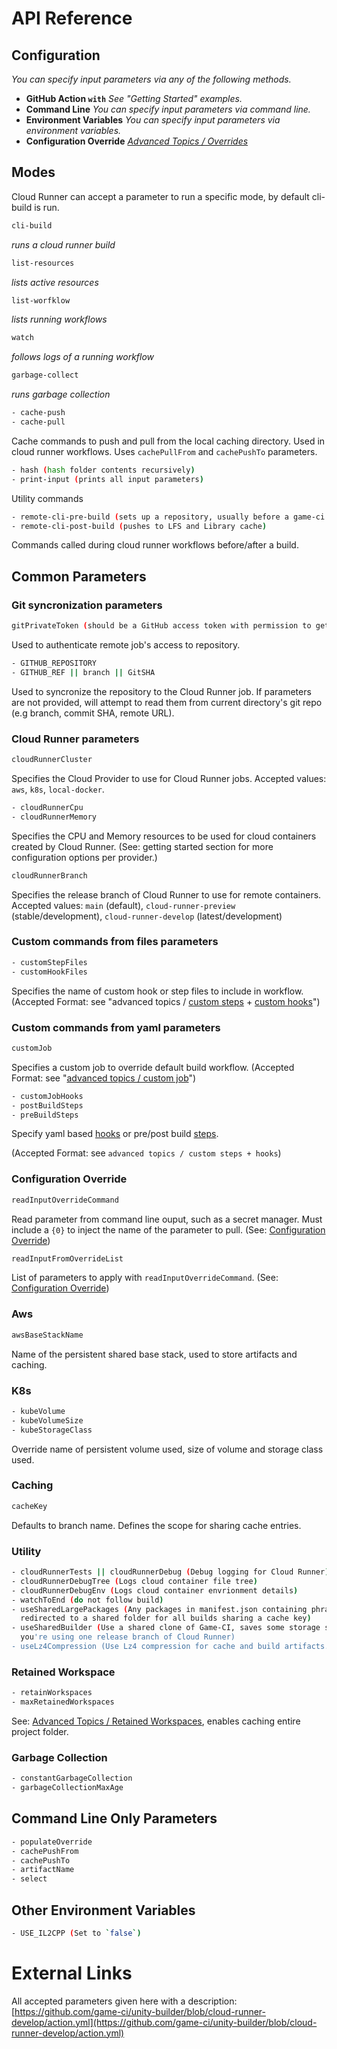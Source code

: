 # API Reference

## Configuration

_You can specify input parameters via any of the following methods._

- **GitHub Action `with`** _See "Getting Started" examples._
- **Command Line** _You can specify input parameters via command line._
- **Environment Variables** _You can specify input parameters via environment variables._
- **Configuration Override** _[Advanced Topics / Overrides](advanced-topics/configuration-override)_

## Modes

Cloud Runner can accept a parameter to run a specific mode, by default cli-build is run.

```bash
cli-build
```

_runs a cloud runner build_

```bash
list-resources
```

_lists active resources_

```bash
list-worfklow
```

_lists running workflows_

```bash
watch
```

_follows logs of a running workflow_

```bash
garbage-collect
```

_runs garbage collection_

```bash
- cache-push
- cache-pull
```

Cache commands to push and pull from the local caching directory. Used in cloud runner workflows.
Uses `cachePullFrom` and `cachePushTo` parameters.

```bash
- hash (hash folder contents recursively)
- print-input (prints all input parameters)
```

Utility commands

```bash
- remote-cli-pre-build (sets up a repository, usually before a game-ci build)
- remote-cli-post-build (pushes to LFS and Library cache)
```

Commands called during cloud runner workflows before/after a build.

## Common Parameters

### Git syncronization parameters

```bash
gitPrivateToken (should be a GitHub access token with permission to get repositories)
```

Used to authenticate remote job's access to repository.

```bash
- GITHUB_REPOSITORY
- GITHUB_REF || branch || GitSHA
```

Used to syncronize the repository to the Cloud Runner job. If parameters are not provided, will
attempt to read them from current directory's git repo (e.g branch, commit SHA, remote URL).

### Cloud Runner parameters

```bash
cloudRunnerCluster
```

Specifies the Cloud Provider to use for Cloud Runner jobs. Accepted values: `aws`, `k8s`,
`local-docker`.

```bash
- cloudRunnerCpu
- cloudRunnerMemory
```

Specifies the CPU and Memory resources to be used for cloud containers created by Cloud Runner.
(See: getting started section for more configuration options per provider.)

```bash
cloudRunnerBranch
```

Specifies the release branch of Cloud Runner to use for remote containers. Accepted values: `main`
(default), `cloud-runner-preview` (stable/development), `cloud-runner-develop` (latest/development)

### Custom commands from files parameters

```bash
- customStepFiles
- customHookFiles
```

Specifies the name of custom hook or step files to include in workflow. (Accepted Format: see
"advanced topics / [custom steps](advanced-topics/custom-jobs/custom-steps) +
[custom hooks](advanced-topics/custom-jobs/custom-hooks)")

### Custom commands from yaml parameters

```bash
customJob
```

Specifies a custom job to override default build workflow. (Accepted Format: see
"[advanced topics / custom job](advanced-topics/custom-jobs/custom-job)")

```bash
- customJobHooks
- postBuildSteps
- preBuildSteps
```

Specify yaml based [hooks](advanced-topics/custom-jobs/custom-hooks) or pre/post build
[steps](advanced-topics/custom-jobs/custom-steps).

(Accepted Format: see `advanced topics / custom steps + hooks`)

### Configuration Override

```bash
readInputOverrideCommand
```

Read parameter from command line ouput, such as a secret manager. Must include a `{0}` to inject the
name of the parameter to pull. (See:
[Configuration Override](advanced-topics/configuration-override))

```bash
readInputFromOverrideList
```

List of parameters to apply with `readInputOverrideCommand`. (See:
[Configuration Override](advanced-topics/configuration-override))

### Aws

```bash
awsBaseStackName
```

Name of the persistent shared base stack, used to store artifacts and caching.

### K8s

```bash
- kubeVolume
- kubeVolumeSize
- kubeStorageClass
```

Override name of persistent volume used, size of volume and storage class used.

### Caching

```bash
cacheKey
```

Defaults to branch name. Defines the scope for sharing cache entries.

### Utility

```bash
- cloudRunnerTests || cloudRunnerDebug (Debug logging for Cloud Runner)
- cloudRunnerDebugTree (Logs cloud container file tree)
- cloudRunnerDebugEnv (Logs cloud container envrionment details)
- watchToEnd (do not follow build)
- useSharedLargePackages (Any packages in manifest.json containing phrase "LargePackage" will be
  redirected to a shared folder for all builds sharing a cache key)
- useSharedBuilder (Use a shared clone of Game-CI, saves some storage space and can be used if
  you're using one release branch of Cloud Runner)
- useLz4Compression (Use Lz4 compression for cache and build artifacts. Enabled by default)
```

### Retained Workspace

```bash
- retainWorkspaces
- maxRetainedWorkspaces
```

See: [Advanced Topics / Retained Workspaces](advanced-topics/retained-workspace), enables caching
entire project folder.

### Garbage Collection

```bash
- constantGarbageCollection
- garbageCollectionMaxAge
```

## Command Line Only Parameters

```bash
- populateOverride
- cachePushFrom
- cachePushTo
- artifactName
- select
```

## Other Environment Variables

```bash
- USE_IL2CPP (Set to `false`)
```

# External Links

All accepted parameters given here with a description:
[https://github.com/game-ci/unity-builder/blob/cloud-runner-develop/action.yml](https://github.com/game-ci/unity-builder/blob/cloud-runner-develop/action.yml)
